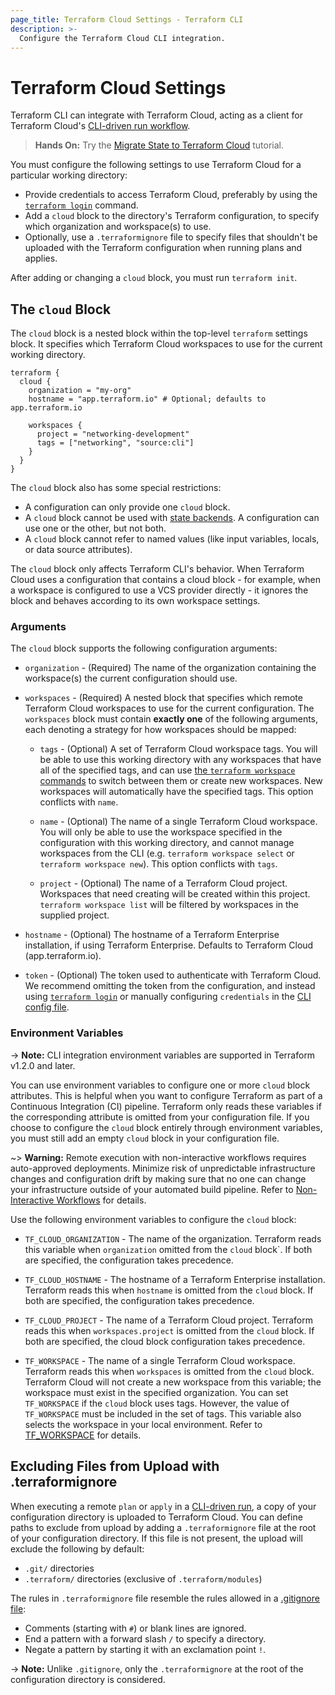 ```yaml
---
page_title: Terraform Cloud Settings - Terraform CLI
description: >-
  Configure the Terraform Cloud CLI integration.
---
```


# Terraform Cloud Settings

Terraform CLI can integrate with Terraform Cloud, acting as a client for Terraform Cloud's
[CLI-driven run workflow](/terraform/cloud-docs/run/cli).

> **Hands On:** Try the [Migrate State to Terraform Cloud](/terraform/tutorials/cloud/cloud-migrate) tutorial.

You must configure the following settings to use Terraform Cloud for a particular working directory:

- Provide credentials to access Terraform Cloud, preferably by using the
  [`terraform login`](/terraform/cli/commands/login) command.
- Add a `cloud` block to the directory's Terraform configuration, to specify
  which organization and workspace(s) to use.
- Optionally, use a `.terraformignore` file to specify files that shouldn't be
  uploaded with the Terraform configuration when running plans and applies.

After adding or changing a `cloud` block, you must run `terraform init`.

## The `cloud` Block

The `cloud` block is a nested block within the top-level `terraform` settings
block. It specifies which Terraform Cloud workspaces to use for the current
working directory.

```hcl
terraform {
  cloud {
    organization = "my-org"
    hostname = "app.terraform.io" # Optional; defaults to app.terraform.io

    workspaces {
      project = "networking-development"
      tags = ["networking", "source:cli"]
    }
  }
}
```

The `cloud` block also has some special restrictions:

- A configuration can only provide one `cloud` block.
- A `cloud` block cannot be used with [state backends](/terraform/language/settings/backends/configuration).
  A configuration can use one or the other, but not both.
- A `cloud` block cannot refer to named values (like input variables, locals, or
  data source attributes).

The `cloud` block only affects Terraform CLI's behavior. When Terraform Cloud uses a configuration
that contains a cloud block - for example, when a workspace is configured to use a VCS provider
directly - it ignores the block and behaves according to its own workspace settings.

### Arguments

The `cloud` block supports the following configuration arguments:

- `organization` - (Required) The name of the organization containing the
  workspace(s) the current configuration should use.

- `workspaces` - (Required) A nested block that specifies which remote Terraform Cloud workspaces to
  use for the current configuration. The `workspaces` block must contain **exactly one** of the
  following arguments, each denoting a strategy for how workspaces should be mapped:

  - `tags` - (Optional) A set of Terraform Cloud workspace tags. You will be able to use
    this working directory with any workspaces that have all of the specified tags,
    and can use [the `terraform workspace` commands](/terraform/cli/workspaces)
    to switch between them or create new workspaces. New workspaces will automatically have
    the specified tags. This option conflicts with `name`.

  - `name` - (Optional) The name of a single Terraform Cloud workspace. You will
    only be able to use the workspace specified in the configuration with this working
    directory, and cannot manage workspaces from the CLI (e.g. `terraform workspace select` or
    `terraform workspace new`). This option conflicts with `tags`.

  - `project` - (Optional) The name of a Terraform Cloud project. Workspaces that need creating
    will be created within this project. `terraform workspace list` will be filtered by workspaces
    in the supplied project.

- `hostname` - (Optional) The hostname of a Terraform Enterprise installation, if using Terraform
  Enterprise. Defaults to Terraform Cloud (app.terraform.io).

- `token` - (Optional) The token used to authenticate with Terraform Cloud.
  We recommend omitting the token from the configuration, and instead using
  [`terraform login`](/terraform/cli/commands/login) or manually configuring
  `credentials` in the
  [CLI config file](/terraform/cli/config/config-file#credentials).

### Environment Variables

-> **Note:** CLI integration environment variables are supported in Terraform v1.2.0 and later.

You can use environment variables to configure one or more `cloud` block attributes. This is helpful when you want to configure Terraform as part of a Continuous Integration (CI) pipeline. Terraform only reads these variables if the corresponding attribute is omitted from your configuration file. If you choose to configure the `cloud` block entirely through environment variables, you must still add an empty `cloud` block in your configuration file.

~> **Warning:** Remote execution with non-interactive workflows requires auto-approved deployments. Minimize risk of unpredictable infrastructure changes and configuration drift by making sure that no one can change your infrastructure outside of your automated build pipeline.  Refer to [Non-Interactive Workflows](/terraform/cloud-docs/run/cli#non-interactive-workflows) for details.

Use the following environment variables to configure the `cloud` block:

- `TF_CLOUD_ORGANIZATION` - The name of the organization. Terraform reads this variable when `organization` omitted from the `cloud` block`. If both are specified, the configuration takes precedence.

- `TF_CLOUD_HOSTNAME` - The hostname of a Terraform Enterprise installation. Terraform reads this when `hostname` is omitted from the `cloud` block. If both are specified, the configuration takes precedence.

- `TF_CLOUD_PROJECT` - The name of a Terraform Cloud project. Terraform reads this when `workspaces.project` is omitted from the `cloud` block. If both are specified, the cloud block configuration takes precedence.

- `TF_WORKSPACE` - The name of a single Terraform Cloud workspace. Terraform reads this when `workspaces` is omitted from the `cloud` block. Terraform Cloud will not create a new workspace from this variable; the workspace must exist in the specified organization. You can set `TF_WORKSPACE` if the `cloud` block uses tags. However, the value of `TF_WORKSPACE` must be included in the set of tags. This variable also selects the workspace in your local environment. Refer to [TF_WORKSPACE](/terraform/cli/config/environment-variables#tf_workspace) for details.

## Excluding Files from Upload with .terraformignore

When executing a remote `plan` or `apply` in a [CLI-driven run](/terraform/cloud-docs/run/cli),
a copy of your configuration directory is uploaded to Terraform Cloud. You can define
paths to exclude from upload by adding a `.terraformignore` file at the root of your
configuration directory. If this file is not present, the upload will exclude
the following by default:

- `.git/` directories
- `.terraform/` directories (exclusive of `.terraform/modules`)

The rules in `.terraformignore` file resemble the rules allowed in a
[.gitignore file](https://git-scm.com/book/en/v2/Git-Basics-Recording-Changes-to-the-Repository#_ignoring):

- Comments (starting with `#`) or blank lines are ignored.
- End a pattern with a forward slash `/` to specify a directory.
- Negate a pattern by starting it with an exclamation point `!`.

-> **Note:** Unlike `.gitignore`, only the `.terraformignore` at the root of the configuration directory is considered.
